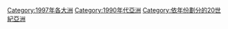 {{Portal|亞洲}}

{{Commons category|1997 in Asia}}

[[Category:1997年各大洲|Category:1997年各大洲]]
[[Category:1990年代亞洲|Category:1990年代亞洲]]
[[Category:依年份劃分的20世紀亞洲|Category:依年份劃分的20世紀亞洲]]
